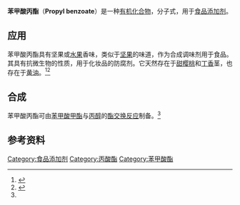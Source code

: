 {{chembox
| Verifiedfields = changed
| Watchedfields = changed
| verifiedrevid = 464217147
| Name = 苯甲酸丙酯
| ImageFile = Propyl benzoate.svg
| ImageSize = 
| ImageName = 苯甲酸丙酯
| IUPACName = Propyl benzoate
| OtherNames = ''n''-propyl benzoate, benzoic acid propyl ester
| Section1 = {{Chembox Identifiers
| ChemSpiderID_Ref = {{chemspidercite|correct|chemspider}}
| ChemSpiderID = 15965
| PubChem = 16846
| InChI = 1/C10H12O2/c1-2-8-12-10(11)9-6-4-3-5-7-9/h3-7H,2,8H2,1H3
| InChIKey = UDEWPOVQBGFNGE-UHFFFAOYAH
| SMILES = O=C(OCCC)c1ccccc1
| StdInChI_Ref = {{stdinchicite|correct|chemspider}}
| StdInChI = 1S/C10H12O2/c1-2-8-12-10(11)9-6-4-3-5-7-9/h3-7H,2,8H2,1H3
| StdInChIKey_Ref = {{stdinchicite|correct|chemspider}}
| StdInChIKey = UDEWPOVQBGFNGE-UHFFFAOYSA-N
| CASNo = 2315-68-6
| CASNo_Ref = {{cascite|changed|??}}= 
| CASOther = 
| RTECS = 
| EINECS = 219-020-8
 }}
| Section2 = {{Chembox Properties
| Formula = C<sub>10</sub>H<sub>12</sub>O<sub>2</sub>
| MolarMass = 164.201 g/mol
| Appearance = colorless oily liquid, nutty odor
| Density = 1.0230 g/cm<sup>3</sup> at 20 °C
| MeltingPt = −51.6 °C
| BoilingPt = 230 °C<ref name="BookPreserv"/>
| Solubility = 不溶
| SolubleOther = 与[[乙醇|乙醇]]，[[乙醚|乙醚]]混溶<ref name="hand">
{{Cite book
 | last = Lide
 | first = David R.
 | author-link = 
 | last2 = 
 | first2 = 
 | author2-link =
 | publication-date =
 | date =
 | year = 1998
 | title = Handbook of Chemistry and Physics
 | edition = 87
 | volume = 
 | series =
 | publication-place = Boca Raton, FL
 | place = 
 | publisher = CRC Press
 | id =
 | isbn = 0-8493-0594-2
 | doi =
 | oclc =
 | pages = 3–484
 | url = 
 | accessdate =
}}</ref>
 }}
| Section3 = {{Chembox Structure
| Coordination =
| CrystalStruct = 
 }}
| Section4 = {{Chembox Thermochemistry
| DeltaHf = 
| DeltaHc = 
| Entropy = 
| HeatCapacity = 
  }}
| Section7 = {{Chembox Hazards
| ExternalMSDS = 
| EUIndex = 
| NFPA-H = 
| NFPA-F =
| NFPA-R =
| RPhrases = 
| SPhrases = 
| FlashPt = 98 °C<ref name="BookPreserv"/>
 }}
| Section8 = {{Chembox Related
| OtherCpds = [[苯甲酸甲酯|苯甲酸甲酯]]<br/>[[苯甲酸乙酯|苯甲酸乙酯]]
 }}
}}
'''苯甲酸丙酯'''（'''Propyl benzoate'''）是一种[[有机化合物|有机化合物]]，分子式{{化學式|碳|10|氫|12|氧|2}}，用于[[食品添加剂|食品添加剂]]。

==应用==
苯甲酸丙酯具有坚果或[[水果|水果]]香味，类似于[[坚果|坚果]]的味道，作为合成调味剂用于食品。其具有抗微生物的性质，用于化妆品的防腐剂。它天然存在于[[甜樱桃|甜樱桃]]和[[丁香|丁香]]茎，也存在于[[黄油|黄油]]。<ref name="BookPreserv">{{cite book |last=Ash |first=Michael |coauthors=Ash, Irene |title=Handbook of Preservatives |url=http://books.google.com/?id=XZ2QB7bu5LwC&pg=PA404 |accessdate=2009-05-04 |year=2004 |publisher=Synapse Information Resources |isbn=1-890595-66-7 |page=508}}</ref><ref name="encyc">{{cite book
  | last = Burdock
  | first = George A.
  | authorlink =
  | coauthors =
  | title = Encyclopedia of Food and Color Additives
  | publisher = CRC Press
  | date = 1997
  | location =
  | pages = 2340
  | url = http://books.google.com/?id=JAVvqWBsBK0C&pg=PA2340&dq=%22Propyl+benzoate%22
  | doi =
  | id =  
  | isbn = 978-0-8493-9416-4}}</ref>

==合成==
苯甲酸丙酯可由[[苯甲酸甲酯|苯甲酸甲酯]]与[[丙醇|丙醇]]的[[酯交换反应|酯交换反应]]制备。<ref name="encyc"/>

==参考资料==
{{Reflist}}

[[Category:食品添加剂|Category:食品添加剂]]
[[Category:丙酸酯|Category:丙酸酯]]
[[Category:苯甲酸酯|Category:苯甲酸酯]]